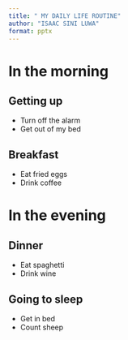 ```yaml
---
title: " MY DAILY LIFE ROUTINE"
author: "ISAAC SINI LUWA"
format: pptx
---
```


# In the morning

## Getting up

- Turn off the alarm
- Get out of my bed

## Breakfast

- Eat fried eggs
- Drink coffee

# In the evening

## Dinner

- Eat spaghetti
- Drink wine

## Going to sleep

- Get in bed
- Count sheep